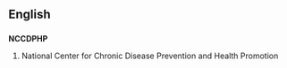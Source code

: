 ==English==
==={{initialism}}===
'''NCCDPHP'''

#National Center for Chronic Disease Prevention and Health Promotion